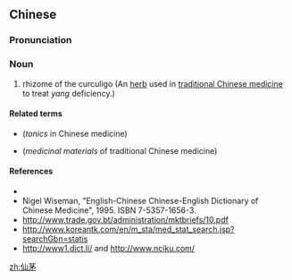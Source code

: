 ==Chinese==
{{zh-forms}}

===Pronunciation===
{{zh-pron
|m=xiānmáo
|cat=n
}}

===Noun===
{{zh-noun}}

# rhizome of the curculigo (An [[herb]] used in [[traditional Chinese medicine]] to treat ''yang'' deficiency.)

====Related terms====
* {{l|zh|补益药}} (''tonics'' in Chinese medicine)
* {{l|zh|药材}} (''medicinal materials'' of traditional Chinese medicine)

====References====
* {{pedialite|仙茅|lang=zh}}
* Nigel Wiseman, "English-Chinese Chinese-English Dictionary of Chinese Medicine", 1995. ISBN 7-5357-1656-3.
* http://www.trade.gov.bt/administration/mktbriefs/10.pdf
* http://www.koreantk.com/en/m_sta/med_stat_search.jsp?searchGbn=statis
* http://www1.dict.li/ and http://www.nciku.com/

[[zh:仙茅]]